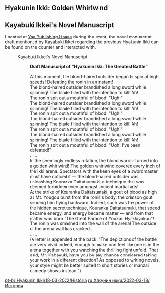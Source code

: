 {{EventTabs
|rootpage = Hyakunin Ikki/2022-03-18
|subpage1 = Characters
}}

==Hyakunin Ikki: Golden Whirlwind==
{{Transclude|Hyakunin Ikki: Golden Whirlwind|Dialogue|main=1|top=1}}

==Kayabuki Ikkei's Novel Manuscript==
Located at [[Yae Publishing House]] during the event, the novel manuscript draft mentioned by Kayabuki Ikkei regarding the previous Hyakunin Ikki can be found on the counter and interacted with.
:{{DIcon}} Kayabuki Ikkei's Novel Manuscript
::'''Draft Manuscript of "Hyakunin Ikki: The Greatest Battle"'''
::......
::At this moment, the blond-haired outsider began to spin at high speeds! Defeating the ronin in an instant!
::The blond-haired outsider brandished a long sword while spinning! The blade filled with the intention to kill! Ah!
::The ronin spit out a mouthful of blood! "Ugh!"
::The blond-haired outsider brandished a long sword while spinning! The blade filled with the intention to kill! Ah!
::The ronin spit out a mouthful of blood! "Ugh!"
::The blond-haired outsider brandished a long sword while spinning! The blade filled with the intention to kill! Ah!
::The ronin spit out a mouthful of blood! "Ugh!"
::The blond-haired outsider brandished a long sword while spinning! The blade filled with the intention to kill! Ah!
::The ronin spit out a mouthful of blood! "Ugh! I've been defeated!"
::......
::In the seemingly endless rotation, the blond warrior turned into a golden whirlwind! The golden whirlwind covered every inch of the Ikki arena. Spectators with the keen eyes of a swordmaster must have noticed it — the blond-haired outsider was unleashing Kouranka Daitatsumaki, a technique that was deemed forbidden even amongst ancient martial arts!
::At the strike of Kouranka Daitatsumaki, a gout of blood as high as Mt. Yougou burst from the ronin's body, the crimson gout sending him flying backward. Indeed, such was the power of the hidden secret technique, Kouranka Daitatsumaki, that speed became energy, and energy became matter — and from that matter was born "The Great Parade of Youkai: Hyakkiyakou"!
::The ronin was smashed into the wall of the arena! The outside of the arena wall has cracked...
::......
::(A letter is appended at the back: "The depictions of the battle are very vivid indeed, enough to make one feel like one is in the arena together with you watching the thrilling fight unfold. That said, Mr. Kabayuki, have you by any chance considered taking your work in a different direction? As opposed to writing novels, your style might be better suited to short stories or manzai comedy shows instead.")

[[pt-br:Hyakunin Ikki/18-03-2022/História]]
[[ru:Хякунин икки/2022-03-18/История]]